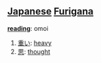 == [[Japanese]] [[Furigana]] ==                             

'''[[reading]]''': omoi

# [[重い]]: [[heavy]]
# [[思]]: [[thought]]